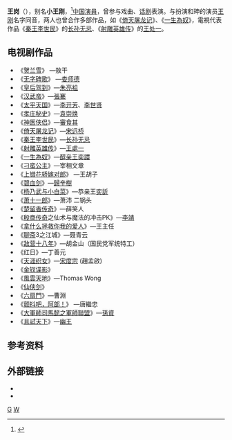 {{BLPsources}}
{{藝人
| 姓名 = 王岗
| 類型 = 男演員
| 圖片 = 
| 圖片尺寸 = 
| 圖片簡介 = 
| 原名 = 
| 外文名 = 
| 外文 = 
| 羅馬拼音 = Wang Gang
| 英文名 = 
| 暱稱 = 
| 其他藝名 = 
| 國籍 = {{PRC}}
| 民族 = 
| 籍貫 = 
| 出生日期 = {{birth year and age|1964}}
| 出生地點 = {{CHN}}[[宁夏回族自治区|宁夏]]
| 逝世日期 = 
| 逝世地點 = 
| 職業 = [[话剧|话剧]][[演員|演員]]、[[电视剧|电视剧]]演員
| 語言 = 
| 三圍 = 
| 教育程度 = 
| 宗教信仰 = 
| 配偶 = 
| 兒女 = 
| 父母 = 
| 音樂類型 = 
| 演奏樂器 = 
| 出生地 = 
| 出道作 = 
| 唱片公司 = 
| 經紀公司 = 
| 網站 = 
| 相關團體 = 
| 獎項 = 
| IMDb = 6182184
| 現任成員 = 
| 過往成員 = 
| 音樂專輯 = 
| 電影 = 
| 舞台劇 = 
| 書籍 = 
}}
'''王岗'''（{{bd|1964年||||catIdx=W}}），别名'''小王刚'''，<ref>{{cite web|url=http://tv.sohu.com/star/NzQ2NjA3X+eOi+Wylw==.shtml|title=王岗|publisher=[[搜狐|搜狐]]|accessdate=2017年2月20日|archive-date=2017年2月20日|archive-url=https://web.archive.org/web/20170220173330/http://tv.sohu.com/star/NzQ2NjA3X+eOi+Wylw==.shtml|dead-url=no}}</ref>[[中华人民共和国|中国]][[演員|演員]]，曾参与戏曲、[[话剧|话剧]]表演。与扮演和珅的演员[[王刚_(1948年)|王刚]]名字同音，两人也曾合作多部作品，如《[[倚天屠龍記_(2003年電視劇)|倚天屠龙记]]》、《[[一生為奴|一生為奴]]》，電視代表作品《[[秦王李世民_(电视剧)|秦王李世民]]》的[[长孙无忌|长孙无忌]]、《[[射鵰英雄傳_(2003年電視劇)|射雕英雄传]]》的[[王處一|王处一]]。

==电视剧作品==
*《[[贺兰雪|贺兰雪]]》 —敖干
*《[[无字碑歌|无字碑歌]]》 —[[娄师德|娄师德]]
*《[[皇后驾到|皇后驾到]]》—[[朱亮祖|朱亮祖]]
*《[[汉武帝_(电视剧)|汉武帝]]》—[[張騫|張騫]]
*《[[太平天國_(2000年電視劇)|太平天国]]》—[[李开芳|李开芳]]、[[李世贤|李世贤]]
*《[[孝庄秘史|孝庄秘史]]》—[[袁崇焕|袁崇焕]]
*《[[神医侠侣|神医侠侣]]》—[[審食其|審食其]]
*《[[倚天屠龍記_(2003年電視劇)|倚天屠龙记]]》—[[宋远桥|宋远桥]]
*《[[秦王李世民_(电视剧)|秦王李世民]]》—[[长孙无忌|长孙无忌]]
*《[[射鵰英雄傳_(2003年電視劇)|射雕英雄传]]》—[[王處一|王處一]]
*《[[一生為奴|一生為奴]]》—[[醇亲王|醇亲王]][[奕譞|奕譞]]
*《[[刁蛮公主|刁蛮公主]]》—宰相文章
*《[[上錯花轎嫁對郎_(電視劇)|上错花轿嫁对郎]]》 —王胡子
*《[[碧血剑_(2007年电视剧)|碧血剑]]》—[[歸辛樹|歸辛樹]]
*《[[楊乃武與小白菜_(1990年電視劇)|杨乃武与小白菜]]》—恭亲王[[奕訢|奕訢]]
*《[[萧十一郎_(2002年电视剧)|萧十一郎]]》—萧沛 二锅头
*《[[楚留香傳奇_(電視劇)|楚留香传奇]]》—薛笑人
*《[[殷商传奇|殷商传奇]]之仙术与魔法的冲击PK》—[[李靖_(神话人物)|李靖]]
*《[[拿什么拯救你我的爱人|拿什么拯救你我的爱人]]》—王主任
*《[[聊斋_(2005年电视剧)|聊斋]]3之江城》—聂青云
*《[[敌营十八年_(2008年电视剧)|敌营十八年]]》—胡金山（国民党军统特工）
*《红日》—丁善元
*《[[天涯织女|天涯织女]]》—[[宋度宗|宋度宗]] (趙孟啟)
*《[[金钗谍影|金钗谍影]]》
*《[[風雲天地|風雲天地]]》—Thomas Wong
*《[[仙侠剑|仙侠剑]]》
*《[[六扇门_(电视剧)|六扇門]]》—曹淵
*《[[颤抖吧，阿部！|颤抖吧，阿部！]]》 —唐繼忠
*《[[大军师司马懿|大軍師司馬懿之軍師聯盟]]》—[[孫資|孫資]]
*《[[且試天下|且試天下]]》—[[幽王|幽王]]

==参考资料==
{{Reflist}}

==外部链接==
*{{Sinaweibo|gangblog|王岗}}
*{{douban people}}

[[Category:王姓|G]]
[[Category:中国电视男演员|W]]